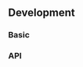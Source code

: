 

## Development

### Basic

<DatetimepickerPlayground height="35rem" />

<!-- Re-add this when migrating to the rework components -->
<!-- ## Translation
The `ix-date-picker` uses the DayJS locale for the translations of the names of the weekdays and months. To change the default english translation you have to import the desired DayJS locale. Please refer to the [DayJS documentation](https://day.js.org/docs/en/i18n/loading-into-browser) or the examples below.

```html
<script src="https://cdn.jsdelivr.net/npm/dayjs@1/dayjs.min.js"></script>
<script src="https://cdn.jsdelivr.net/npm/dayjs@1/locale/de.js"></script>

<ix-datetime-picker></ix-datetime-picker>

<script>
  document.querySelector('ix-datetime-picker-rework').dayJsLocale = window.dayjs_locale_de;
</script>
```

Or

```tsx
import dayjs from 'dayjs';

export default async () => {
  const locale = await import('dayjs/locale/de');
  return <IxDateTimePicker dayJsLocale={locale} />;
};
``` -->

### API

<PropsApi />
